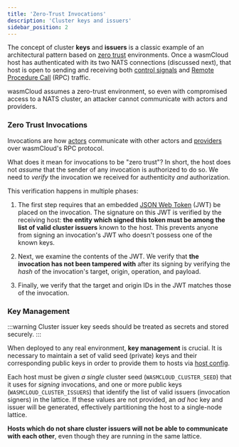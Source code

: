 ```yaml
---
title: 'Zero-Trust Invocations'
description: 'Cluster keys and issuers'
sidebar_position: 2
---
```


<head>
  <meta name="robots" content="noindex">
</head>

The concept of cluster **keys** and **issuers** is a classic example of an architectural pattern based on [zero trust](https://www.crowdstrike.com/cybersecurity-101/zero-trust-security/) environments. Once a wasmCloud host has authenticated with its two NATS connections (discussed next), that host is open to sending and receiving both [control signals](/docs/0.82/hosts/lattice-protocols/control-interface) and [Remote Procedure Call](/docs/0.82/hosts/lattice-protocols/rpc) (RPC) traffic.

wasmCloud assumes a zero-trust environment, so even with compromised access to a NATS cluster, an attacker cannot communicate with actors and providers.

### Zero Trust Invocations

Invocations are how [actors](/docs/0.82/concepts/actors) communicate with other actors and [providers](/docs/0.82/concepts/capabilities) over wasmCloud's RPC protocol.

What does it mean for invocations to be "zero trust"? In short, the host does not _assume_ that the sender of any invocation is authorized to do so. We need to _verify_ the invocation we received for authenticity _and_ authorization.

This verification happens in multiple phases:

1. The first step requires that an embedded [JSON Web Token](https://en.wikipedia.org/wiki/JSON_Web_Token) (JWT) be placed on the invocation. The signature on this JWT is verified by the receiving host: **the entity which signed this token must be among the list of valid cluster issuers** known to the host. This prevents anyone from signing an invocation's JWT who doesn't possess one of the known keys.

2. Next, we examine the contents of the JWT. We verify that **the invocation has not been tampered with** after its signing by verifying the _hash_ of the invocation's target, origin, operation, and payload.

3. Finally, we verify that the target and origin IDs in the JWT matches those of the invocation.

### Key Management

:::warning
Cluster issuer key seeds should be treated as secrets and stored securely.
:::

When deployed to any real environment, **key management** is crucial. It is necessary to maintain a set of valid seed (private) keys and their corresponding public keys in order to provide them to hosts via [host config](/docs/0.82/reference/host-config).

Each host must be given _a single_ cluster seed (`WASMCLOUD_CLUSTER_SEED`) that it uses for _signing_ invocations, and one or more public keys (`WASMCLOUD_CLUSTER_ISSUERS`) that identify the list of valid issuers (invocation signers) in the lattice. If these values are not provided, an _ad hoc_ key and issuer will be generated, effectively partitioning the host to a single-node lattice.

**Hosts which do not share cluster issuers will not be able to communicate with each other**, even though they are running in the same lattice.
